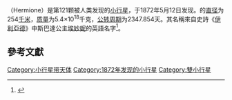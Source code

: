 {{Infobox Planet | discovery=yes | physical_characteristics = yes | bgcolour=#FFFFC0 | minorplanet=yes | width=25em
|name=121 Hermione
| discovery_ref = <ref>[http://cfa-www.harvard.edu/iau/lists/NumberedMPs.html Discovery Circumstances: Numbered Minor Planets] {{Wayback|url=http://cfa-www.harvard.edu/iau/lists/NumberedMPs.html |date=20080510154135 }}, Minor Planet Centre</ref>
 | discoverer=[[詹姆斯·克雷格·沃森|詹姆斯·克雷格·沃森]]
 | discovered=1872年5月12日
| alt_names = 1970 VE
 | mp_category=[[小行星带|小行星带]] ([[Cybele_asteroid|Cybele]])
|orbit_ref = <ref> [ftp://ftp.lowell.edu/pub/elgb/astorb.html ASTORB] orbital elements database, [[Lowell_Observatory|Lowell Observatory]]</ref>
 | epoch=2006年12月31日 ([[儒略日|JD]] 2454100.5)
 | semimajor=517.179 [[Giga|G]][[metre|m]] (3.457 [[Astronomical_unit|AU]])
 | perihelion=446.029 Gm (2.982 AU)
 | aphelion=588.328 Gm (3.933 AU)
 | eccentricity=0.138
 | period=2347.854 [[day|d]] (6.43 [[Julian_year_(astronomy)|a]])
 | inclination=7.604[[degree_(angle)|°]]
 | asc_node=73.209°
 | arg_peri=296.215°
 | mean_anomaly=248.068°
 | avg_speed=15.94 km/[[second|s]]
| satellites = [[S/2002_(121)_1|S/2002 (121) 1]]
 | dimensions=254±4 × 125±9 km <ref name=MarKaaHom06>{{cite journal|author=F. Marchis ''et al''|title=''Shape, size and multiplicity of main-belt asteroids I. Keck Adaptive Optics survey''|journal=Icarus|volume=185|pages=39|year=2006|url=http://adsabs.harvard.edu/cgi-bin/nph-bib_query?bibcode=2006Icar..185...39M&db_key=AST&data_type=HTML&format=&high=444b66a47d32271|access-date=2021-05-19|archive-date=2011-02-12|archive-url=https://www.webcitation.org/5wRXvbHvh?url=http://adsabs.harvard.edu/cgi-bin/nph-bib_query?bibcode=2006Icar..185...39M|dead-url=no}}</ref>
 | mean_radius = 95 km <ref name=MarKaaHom06/>
 | mass=5.4 ± 0.3{{e|18}} [[kilogram|kg]] <ref name=MarHesDes05>{{cite journal|author=F. Marchis ''et al''|title=''Mass and density of Asteroid 121 Hermione from an analysis of its companion orbit''|journal=Icarus|volume=178|pages=450|year=2005|url=http://adsabs.harvard.edu/cgi-bin/nph-bib_query?bibcode=2005Icar..178..450M&db_key=AST&data_type=HTML&format=&high=444b66a47d32271|access-date=2021-05-19|archive-date=2011-05-26|archive-url=https://www.webcitation.org/5yxj1gQ0V?url=http://adsabs.harvard.edu/cgi-bin/nph-bib_query?bibcode=2005Icar..178..450M|dead-url=no}}</ref>
 | density=1.8 ± 0.2 g/[[cubic_centimetre|cm³]]<ref name=MarHesDes05/><ref name=snowman>Using the "snowman" shape model, which best matches the value of J2 implied from precession.</ref>
 | surface_grav=0.022 m/s²<ref name=pointyend>On the extremities of the long axis.</ref>
 | escape_velocity=0.075 km/s<ref name=pointyend/>
| sidereal_day =0.2313 [[day|d]] (5.551 [[hour|h]])<ref name=IAUC8264>''[http://cfa-www.harvard.edu/iauc/08200/08264.html#Item1 IAUC 8264] {{Wayback|url=http://cfa-www.harvard.edu/iauc/08200/08264.html#Item1 |date=20080709060512 }}''</ref>
| axial_tilt = 73°
| pole_ecliptic_lat = +10 ± 2°<ref name=MarHesDes05/>
| pole_ecliptic_lon = 1.5 ± 2°
| temperatures=yes
| temp_name1 = [[Kelvin|Kelvin]]
| mean_temp_1 = ~152 
| max_temp_1 = 231
| temp_name2 = [[Celsius|Celsius]]
| max_temp_2 = -44° 
 | albedo= 0.0482 ± 0.002 <ref name=IRAS>''[http://www.psi.edu/pds/resource/imps.html Supplemental IRAS minor planet survey] {{Wayback|url=http://www.psi.edu/pds/resource/imps.html |date=20070311123634 }}''</ref>
| spectral_type = [[C-type_asteroid|C]] <ref name=PDStax>''[http://www.psi.edu/pds/resource/taxonomy.html PDS node taxonomy database] {{Wayback|url=http://www.psi.edu/pds/resource/taxonomy.html |date=20060905083536 }}''</ref>
 | abs_magnitude=7.31 <ref name=IRAS/>
}}
'''{{BASEPAGENAME}}'''（Hermione）是第121颗被人类发现的[[小行星|小行星]]，于1872年5月12日发现。{{BASEPAGENAME}}的[[直径|直径]]为254[[千米|千米]]，[[质量|质量]]为5.4×10<sup>18</sup>千克，[[公转周期|公转周期]]为2347.854天。其名稱來自史詩《[[伊利亞德|伊利亞德]]》中斯巴達公主[[埃妙妮|埃妙妮]]的英語名字<ref>{{Cite web |url=http://everything.explained.today/121_Hermione/ |title=121 Hermione Explained |access-date=2020-03-30 |archive-date=2021-04-29 |archive-url=https://web.archive.org/web/20210429044743/https://everything.explained.today/121_Hermione/ |dead-url=no }}</ref>。

== 參考文獻 ==
{{reflist}}

[[Category:小行星带天体|Category:小行星带天体]]
[[Category:1872年发现的小行星|Category:1872年发现的小行星]]
[[Category:雙小行星|Category:雙小行星]]
